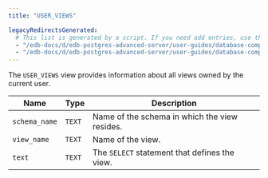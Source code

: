 ```yaml
---
title: "USER_VIEWS"

legacyRedirectsGenerated:
  # This list is generated by a script. If you need add entries, use the `legacyRedirects` key.
  - "/edb-docs/d/edb-postgres-advanced-server/user-guides/database-compatibility-for-oracle-developers-catalog-views-guide/13/user_views.html"
  - "/edb-docs/d/edb-postgres-advanced-server/user-guides/database-compatibility-for-oracle-developers-catalog-views-guide/latest/user_views.html"
---
```


<div id="user_views" class="registered_link"></div>

The `USER_VIEWS` view provides information about all views owned by the current user.

| Name          | Type   | Description                                   |
| ------------- | ------ | --------------------------------------------- |
| `schema_name` | `TEXT` | Name of the schema in which the view resides. |
| `view_name`   | `TEXT` | Name of the view.                             |
| `text`        | `TEXT` | The `SELECT` statement that defines the view. |
